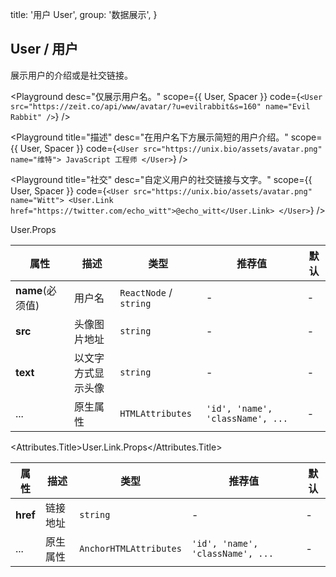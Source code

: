 
  title: '用户 User',
  group: '数据展示',
}

## User / 用户

展示用户的介绍或是社交链接。

<Playground
  desc="仅展示用户名。"
  scope={{ User, Spacer }}
  code={`
<User src="https://zeit.co/api/www/avatar/?u=evilrabbit&s=160" name="Evil Rabbit" />
`} />

<Playground
  title="描述"
  desc="在用户名下方展示简短的用户介绍。"
  scope={{ User, Spacer }}
  code={`
<User src="https://unix.bio/assets/avatar.png" name="维特">
  JavaScript 工程师
</User>
`} />

<Playground
  title="社交"
  desc="自定义用户的社交链接与文字。"
  scope={{ User, Spacer }}
  code={`
<User src="https://unix.bio/assets/avatar.png" name="Witt">
  <User.Link href="https://twitter.com/echo_witt">@echo_witt</User.Link>
</User>
`} />

<Attributes edit="/pages/en-us/components/user.mdx">
<Attributes.Title>User.Props</Attributes.Title>

| 属性 | 描述 | 类型 | 推荐值 | 默认
| ---------- | ---------- | ---- |  -------------- | ------ |
| **name**(必须值) | 用户名 | `ReactNode` / `string` | - | - |
| **src** | 头像图片地址 | `string` | - | - |
| **text** | 以文字方式显示头像 | `string` | - | - |
| ... | 原生属性 | `HTMLAttributes` | `'id', 'name', 'className', ...` | - |

<Attributes.Title>User.Link.Props</Attributes.Title>

| 属性 | 描述 | 类型 | 推荐值 | 默认
| ---------- | ---------- | ---- |  -------------- | ------ |
| **href** | 链接地址 | `string` | - | - |
| ... | 原生属性 | `AnchorHTMLAttributes` | `'id', 'name', 'className', ...` | - |

</Attributes>

